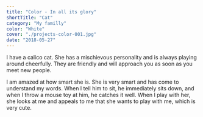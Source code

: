 ```yaml
---
title: "Color - In all its glory"
shortTitle: "Cat"
category: "My familly"
color: "White"
cover: "./projects-color-001.jpg"
date: "2018-05-27"
---
```


I have a calico cat. She has a mischievous personality and is always playing around cheerfully. They are friendly and will approach you as soon as you meet new people.

I am amazed at how smart she is. She is very smart and has come to understand my words. When I tell him to sit, he immediately sits down, and when I throw a mouse toy at him, he catches it well. When I play with her, she looks at me and appeals to me that she wants to play with me, which is very cute.
